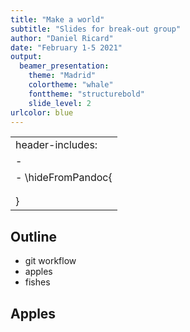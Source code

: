 ```yaml
---
title: "Make a world"
subtitle: "Slides for break-out group"
author: "Daniel Ricard"
date: "February 1-5 2021"
output: 
  beamer_presentation:
    theme: "Madrid"
    colortheme: "whale"
    fonttheme: "structurebold"
    slide_level: 2
urlcolor: blue
---
```


---
header-includes:
- \newcommand{\hideFromPandoc}[1]{#1}
- \hideFromPandoc{
    \let\Begin\begin
    \let\End\end
  }
---


## Outline
- git workflow
- apples
- fishes

## Apples

